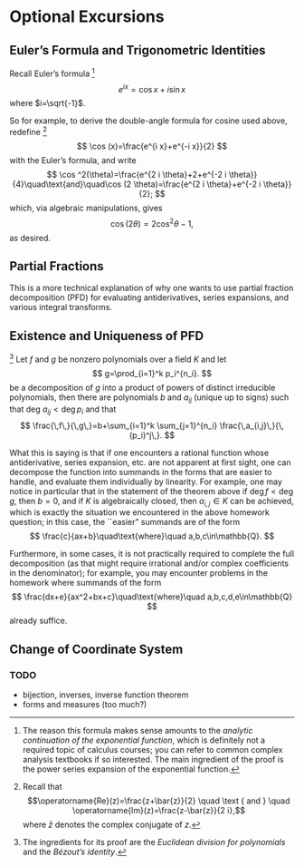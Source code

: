 # Optional Excursions

## Euler's Formula and Trigonometric Identities {#sec-exeulertrigid}
Recall Euler's formula
^[The reason this formula makes sense amounts to the *analytic continuation of the exponential function*, which is definitely not a required topic of calculus courses; you can refer to common complex analysis textbooks if so interested. The main ingredient of the proof is the power series expansion of the exponential function.]
$$
e^{i x}=\cos x+i \sin x
$$
where $i=\sqrt{-1}$.

So for example, to derive the double-angle formula for cosine used above, redefine
^[Recall that 
$$\operatorname{Re}(z)=\frac{z+\bar{z}}{2} \quad \text { and } \quad \operatorname{Im}(z)=\frac{z-\bar{z}}{2 i},$$
where $\bar{z}$ denotes the complex conjugate of $z$.]
$$
\cos (x)=\frac{e^{i x}+e^{-i x}}{2}
$$
with the Euler's formula, and write
$$
\cos ^2(\theta)=\frac{e^{2 i \theta}+2+e^{-2 i \theta}}{4}\quad\text{and}\quad\cos (2 \theta)=\frac{e^{2 i \theta}+e^{-2 i \theta}}{2};
$$
which, via algebraic manipulations, gives
$$\cos (2 \theta)=2 \cos ^2 \theta-1,$$
as desired.

## Partial Fractions
This is a more technical explanation of why one wants to use partial fraction decomposition (PFD) for evaluating antiderivatives, series expansions, and various integral transforms.

::: {#thm-pfd-extuni}
## Existence and Uniqueness of PFD
^[The ingredients for its proof are the *Euclidean division for polynomials* and the *Bézout's identity*.]
Let $f$ and $g$ be nonzero polynomials over a field $K$ and let
$$
g=\prod_{i=1}^k p_i^{n_i}.
$$
be a decomposition of $g$ into a product of powers of distinct irreducible polynomials,
then there are polynomials $b$ and $a_{i j}$ (unique up to signs) such that deg $a_{i j}<\operatorname{deg} p_i$ and that
$$
\frac{\,f\,}{\,g\,}=b+\sum_{i=1}^k \sum_{j=1}^{n_i} \frac{\,a_{i,j}\,}{\,(p_i)^j\,}.
$$
:::

What this is saying is that if one encounters a rational function whose antiderivative, series expansion, etc. are not apparent at first sight, one can decompose the function into summands in the forms that are easier to handle, and evaluate them individually by linearity. For example, one may notice in particular that in the statement of the theorem above if $\deg f<\deg g$, then $b=0$, and if $K$ is algebraically closed, then $a_{i,j}\in K$ can be achieved, which is exactly the situation we encountered in the above homework question; in this case, the ``easier" summands are of the form
$$
\frac{c}{ax+b}\quad\text{where}\quad a,b,c\in\mathbb{Q}.
$$

Furthermore, in some cases, it is not practically required to complete the full decomposition (as that might require irrational and/or complex coefficients in the denominator); for example, you may encounter problems in the homework where summands of the form
$$
\frac{dx+e}{ax^2+bx+c}\quad\text{where}\quad a,b,c,d,e\in\mathbb{Q}
$$
already suffice.

## Change of Coordinate System {#sec-exchangecoordinate}

### TODO

- bijection, inverses, inverse function theorem
- forms and measures (too much?)



